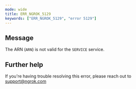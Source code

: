 ```yaml
---
mode: wide
title: ERR_NGROK_5129
keywords: ["ERR_NGROK_5129", "error 5129"]
---
```


## Message

The ARN (`ARN`) is not valid for the `SERVICE` service.

## Further help

If you're having trouble resolving this error, please reach out to [support@ngrok.com](mailto:support@ngrok.com?subject=Help%20with%20ERR_NGROK_5129)
